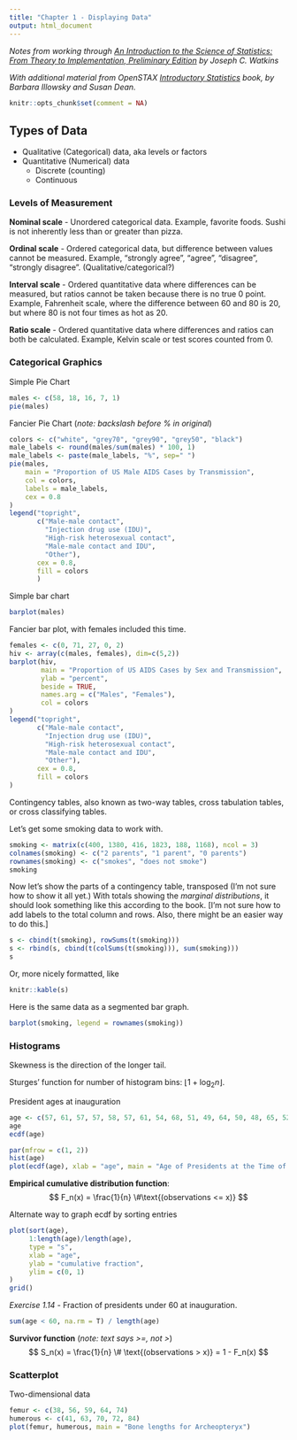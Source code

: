 ---
title: "Chapter 1 - Displaying Data"
output: html_document
---

*Notes from working through [An Introduction to the Science of Statistics: From Theory to Implementation, Preliminary Edition](https://www.math.arizona.edu/~jwatkins/statbook.pdf) by Joseph C. Watkins*

*With additional material from OpenSTAX [Introductory Statistics](https://openstax.org/details/books/introductory-statistics) book, by Barbara Illowsky and Susan Dean.*

```{r setup, include=FALSE}
knitr::opts_chunk$set(comment = NA)
```

## Types of Data

* Qualitative (Categorical) data, aka levels or factors
* Quantitative (Numerical) data
  * Discrete (counting)
  * Continuous

### Levels of Measurement

**Nominal scale** - Unordered categorical data.  Example, favorite foods.  Sushi is not inherently less than or greater than pizza.

**Ordinal scale** - Ordered categorical data, but difference between values cannot be measured.  Example, "strongly agree", "agree", "disagree", "strongly disagree".  (Qualitative/categorical?)

**Interval scale** - Ordered quantitative data where differences can be measured, but ratios cannot be taken because there is no true 0 point.  Example, Fahrenheit scale, where the difference between 60 and 80 is 20, but where 80 is not four times as hot as 20.

**Ratio scale** - Ordered quantitative data where differences and ratios can both be calculated.  Example, Kelvin scale or test scores counted from 0.

### Categorical Graphics

Simple Pie Chart
```{r}
males <- c(58, 18, 16, 7, 1)
pie(males)
```

Fancier Pie Chart (*note: backslash before % in original*)
```{r}
colors <- c("white", "grey70", "grey90", "grey50", "black")
male_labels <- round(males/sum(males) * 100, 1)
male_labels <- paste(male_labels, "%", sep=" ")
pie(males,
    main = "Proportion of US Male AIDS Cases by Transmission",
    col = colors,
    labels = male_labels,
    cex = 0.8
)
legend("topright",
       c("Male-male contact",
         "Injection drug use (IDU)",
         "High-risk heterosexual contact",
         "Male-male contact and IDU",
         "Other"),
       cex = 0.8,
       fill = colors
       )

```

Simple bar chart
```{r}
barplot(males)
```

Fancier bar plot, with females included this time.
```{r}
females <- c(0, 71, 27, 0, 2)
hiv <- array(c(males, females), dim=c(5,2))
barplot(hiv,
        main = "Proportion of US AIDS Cases by Sex and Transmission",
        ylab = "percent",
        beside = TRUE,
        names.arg = c("Males", "Females"),
        col = colors
)
legend("topright",
       c("Male-male contact",
         "Injection drug use (IDU)",
         "High-risk heterosexual contact",
         "Male-male contact and IDU",
         "Other"),
       cex = 0.8,
       fill = colors
)
```

Contingency tables, also known as two-way tables, cross tabulation tables, or cross classifying tables.

Let's get some smoking data to work with.
```{r}
smoking <- matrix(c(400, 1380, 416, 1823, 188, 1168), ncol = 3)
colnames(smoking) <- c("2 parents", "1 parent", "0 parents")
rownames(smoking) <- c("smokes", "does not smoke")
smoking
```

Now let's show the parts of a contingency table, transposed (I'm not sure how to show it all yet.)  With totals showing the *marginal distributions*, it should look something like this according to the book.  [I'm not sure how to add labels to the total column and rows.  Also, there might be an easier way to do this.]
```{r}
s <- cbind(t(smoking), rowSums(t(smoking)))
s <- rbind(s, cbind(t(colSums(t(smoking))), sum(smoking)))
s
```

Or, more nicely formatted, like
```{r}
knitr::kable(s)
```

Here is the same data as a segmented bar graph.
```{r}
barplot(smoking, legend = rownames(smoking))
```

### Histograms

Skewness is the direction of the longer tail.

Sturges' function for number of histogram bins: $\lfloor1+\log_2 n\rfloor$.

President ages at inauguration
```{r}
age <- c(57, 61, 57, 57, 58, 57, 61, 54, 68, 51, 49, 64, 50, 48, 65, 52, 56, 46, 54, 49, 51, 47, 55, 55, 54, 42, 51, 56, 55, 51, 54, 51, 60, 61, 43, 55, 56, 61, 52, 69, 64, 46, 54, 47, 70)
age
ecdf(age)
```

```{r}
par(mfrow = c(1, 2))
hist(age)
plot(ecdf(age), xlab = "age", main = "Age of Presidents at the Time of Inauguration", sub = "Empirical Cumulative Distribution Function")

```

**Empirical cumulative distribution function**:
$$ F_n(x) = \frac{1}{n} \#\text{(observations <= x)} $$

Alternate way to graph ecdf by sorting entries
```{r}
plot(sort(age),
     1:length(age)/length(age),
     type = "s",
     xlab = "age",
     ylab = "cumulative fraction",
     ylim = c(0, 1)
)
grid()
```

*Exercise 1.14* - Fraction of presidents under 60 at inauguration.
```{r}
sum(age < 60, na.rm = T) / length(age)
```

**Survivor function**  (*note: text says >=, not >*)
$$ S_n(x) = \frac{1}{n} \# \text{(observations > x)} = 1 - F_n(x) $$

### Scatterplot

Two-dimensional data
```{r}
femur <- c(38, 56, 59, 64, 74)
humerous <- c(41, 63, 70, 72, 84)
plot(femur, humerous, main = "Bone lengths for Archeopteryx")
```

